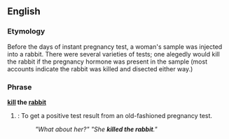 ==English==

===Etymology===
Before the days of instant pregnancy test, a woman's sample was injected into a rabbit.  There were several varieties of tests; one alegedly would kill the rabbit if the pregnancy hormone was present in the sample (most accounts indicate the rabbit was killed and disected either way.)

===Phrase===
'''[[kill]] the [[rabbit]]'''
# {{obsolete}} {{idiom}}: To get a positive test result from an old-fashioned pregnancy test.
#:''"What about her?"  "She '''killed the rabbit'''."''